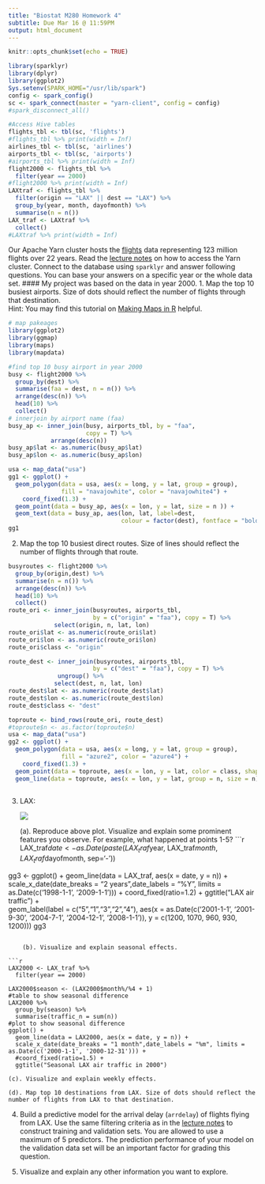 ```yaml
---
title: "Biostat M280 Homework 4"
subtitle: Due Mar 16 @ 11:59PM
output: html_document
---
```


```r
knitr::opts_chunk$set(echo = TRUE)
```

```r
library(sparklyr)
library(dplyr)
library(ggplot2)
Sys.setenv(SPARK_HOME="/usr/lib/spark")
config <- spark_config()
sc <- spark_connect(master = "yarn-client", config = config)
#spark_disconnect_all()
```

```r
#Access Hive tables
flights_tbl <- tbl(sc, 'flights')
#flights_tbl %>% print(width = Inf)
airlines_tbl <- tbl(sc, 'airlines')
airports_tbl <- tbl(sc, 'airports')
#airports_tbl %>% print(width = Inf)
flight2000 <- flights_tbl %>% 
  filter(year == 2000)
#flight2000 %>% print(width = Inf)
LAXtraf <- flights_tbl %>% 
  filter(origin == "LAX" || dest == "LAX") %>% 
  group_by(year, month, dayofmonth) %>%
  summarise(n = n()) 
LAX_traf <- LAXtraf %>% 
  collect()
#LAXtraf %>% print(width = Inf)
```

Our Apache Yarn cluster hosts the [flights](http://stat-computing.org/dataexpo/2009/the-data.html) data representing 123 million flights over 22 years. Read the [lecture notes](http://hua-zhou.github.io/teaching/biostatm280-2018winter/slides/12-sparklyr/sparklyr-flights.html) on how to access the Yarn cluster. Connect to the database using `sparklyr` and answer following questions. You can base your answers on a specific year or the whole data set.
#### My project was based on the data in year 2000.
1. Map the top 10 busiest airports. Size of dots should reflect the number of flights through that destination.  
Hint: You may find this tutorial on [Making Maps in R](http://eriqande.github.io/rep-res-web/lectures/making-maps-with-R.html) helpful.
```r
# map pakeages 
library(ggplot2)
library(ggmap)
library(maps)
library(mapdata)

#find top 10 busy airport in year 2000
busy <- flight2000 %>%
  group_by(dest) %>% 
  summarise(faa = dest, n = n()) %>% 
  arrange(desc(n)) %>%
  head(10) %>% 
  collect()
# innerjoin by airport name (faa)
busy_ap <- inner_join(busy, airports_tbl, by = "faa", 
                      copy = T) %>%
            arrange(desc(n))
busy_ap$lat <- as.numeric(busy_ap$lat)
busy_ap$lon <- as.numeric(busy_ap$lon)

usa <- map_data("usa")
gg1 <- ggplot() + 
  geom_polygon(data = usa, aes(x = long, y = lat, group = group),
               fill = "navajowhite", color = "navajowhite4") + 
    coord_fixed(1.3) + 
  geom_point(data = busy_ap, aes(x = lon, y = lat, size = n )) + 
  geom_text(data = busy_ap, aes(lon, lat, label=dest,
                                colour = factor(dest), fontface = "bold"))
gg1
```

2. Map the top 10 busiest direct routes. Size of lines should reflect the number of flights through that route.
```r
busyroutes <- flight2000 %>%
  group_by(origin,dest) %>% 
  summarise(n = n()) %>% 
  arrange(desc(n)) %>%
  head(10) %>% 
  collect()
route_ori <- inner_join(busyroutes, airports_tbl,  
                        by = c("origin" = "faa"), copy = T) %>%
             select(origin, n, lat, lon)
route_ori$lat <- as.numeric(route_ori$lat)
route_ori$lon <- as.numeric(route_ori$lon)
route_ori$class <- "origin"

route_dest <- inner_join(busyroutes, airports_tbl,  
                        by = c("dest" = "faa"), copy = T) %>%
              ungroup() %>%
             select(dest, n, lat, lon)
route_dest$lat <- as.numeric(route_dest$lat)
route_dest$lon <- as.numeric(route_dest$lon)
route_dest$class <- "dest"

toproute <- bind_rows(route_ori, route_dest) 
#toproute$n <- as.factor(toproute$n)
usa <- map_data("usa")
gg2 <- ggplot() + 
  geom_polygon(data = usa, aes(x = long, y = lat, group = group),
               fill = "azure2", color = "azure4") + 
    coord_fixed(1.3) + 
  geom_point(data = toproute, aes(x = lon, y = lat, color = class, shape = class)) + 
  geom_line(data = toproute, aes(x = lon, y = lat, group = n, size = n))
  
```

3. LAX:
  
    <p align="center">
    ![](./lax-by-day-98-08.png)
    </p>

    (a). Reproduce above plot. Visualize and explain some prominent features you observe. For example, what happened at points 1-5?
```r
LAX_traf$date <- as.Date(paste(LAX_traf$year, LAX_traf$month, LAX_traf$dayofmonth, sep='-'))

gg3 <- ggplot() +
  geom_line(data = LAX_traf, aes(x = date, y = n)) + 
  scale_x_date(date_breaks = "2 years",date_labels = "%Y", limits = as.Date(c('1998-1-1', '2009-1-1'))) +
  coord_fixed(ratio=1.2) +
  ggtitle("LAX air traffic") +  
  geom_label(label = c("5","1","3","2","4"), 
             aes(x = as.Date(c('2001-1-1', '2001-9-30', '2004-7-1', '2004-12-1', '2008-1-1')), 
             y = c(1200, 1070, 960, 930, 1200)))
gg3
```

    (b). Visualize and explain seasonal effects.

```r
LAX2000 <- LAX_traf %>% 
  filter(year == 2000)

LAX2000$season <- (LAX2000$month%/%4 + 1)
#table to show seasonal difference
LAX2000 %>% 
  group_by(season) %>%
  summarise(traffic_n = sum(n))
#plot to show seasonal difference
ggplot() +
  geom_line(data = LAX2000, aes(x = date, y = n)) + 
  scale_x_date(date_breaks = "1 month",date_labels = "%m", limits = as.Date(c('2000-1-1', '2000-12-31'))) +
  #coord_fixed(ratio=1.5) +
  ggtitle("Seasonal LAX air traffic in 2000") 
```
  
    (c). Visualize and explain weekly effects.
  
    (d). Map top 10 destinations from LAX. Size of dots should reflect the number of flights from LAX to that destination.
    
4. Build a predictive model for the arrival delay (`arrdelay`) of flights flying from LAX. Use the same filtering criteria as in the [lecture notes](http://hua-zhou.github.io/teaching/biostatm280-2018winter/slides/12-sparklyr/sparklyr-flights.html) to construct training and validation sets. You are allowed to use a maximum of 5 predictors. The prediction performance of your model on the validation data set will be an important factor for grading this question.
    
5. Visualize and explain any other information you want to explore.
  